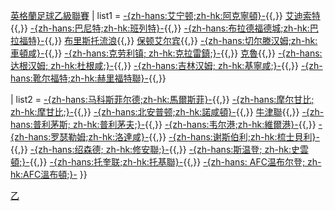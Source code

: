 {{Navbox
| name  = 英乙2011-12
| title = [[2011年至2012年英格蘭足球乙級聯賽|2011/12年]]{{,}}[[英格蘭足球乙級聯賽]]
| list1 = [[艾宁顿斯坦利足球俱乐部|-{zh-hans:艾宁顿;zh-hk:阿克寧頓}-]]{{,}} [[艾迪索特镇足球俱乐部|艾迪索特]]{{,}} [[巴尼特足球俱乐部|-{zh-hans:巴尼特;zh-hk:班列特}-]]{{,}} [[布拉德福德城足球俱乐部|-{zh-hans:布拉德福德城;zh-hk:巴拉福特}-]]{{,}} [[布里斯托尔流浪者足球俱乐部|布里斯托流浪]]{{,}} [[保顿艾尔宾足球俱乐部|保顿艾尔宾]]{{,}} [[切尔滕汉姆足球俱乐部|-{zh-hans:切尔滕汉姆;zh-hk:車頓咸}-]]{{,}} [[克劳利镇足球俱乐部|-{zh-hans:克劳利镇; zh-hk:克拉雷鎮;}-]]{{,}} [[克鲁足球俱乐部|克魯]]{{,}} [[达根汉姆和雷德布里奇足球俱乐部|-{zh-hans:达根汉姆; zh-hk:杜根咸;}-]]{{,}} [[吉林汉姆足球俱乐部|-{zh-hans:吉林汉姆; zh-hk:基寧咸;}-]]{{,}} [[靴尔福特联足球俱乐部|-{zh-hans:靴尔福特;zh-hk:赫里福特聯}-]]{{,}} 

| list2 = [[马科斯菲尔德足球俱乐部|-{zh-hans:马科斯菲尔德;zh-hk:馬爾斯菲}-]]{{,}} [[摩尔甘比足球俱乐部|-{zh-hans:摩尔甘比; zh-hk:摩甘比;}-]]{{,}} [[北安普顿足球俱乐部|-{zh-hans:北安普顿;zh-hk:諾咸頓}-]]{{,}} [[牛津联足球俱乐部|牛津聯]]{{,}} [[普利茅斯足球俱乐部|-{zh-hans:普利茅斯; zh-hk:普利茅夫;}-]]{{,}} [[韦尔港足球俱乐部|-{zh-hans:韦尔港;zh-hk:維爾港}-]]{{,}} [[罗瑟勒姆足球俱乐部|-{zh-hans:罗瑟勒姆;zh-hk:洛達咸}-]]{{,}} [[谢斯伯利足球俱乐部|-{zh-hans:谢斯伯利;zh-hk:梳士貝利}-]]{{,}} [[绍森德足球俱乐部|-{zh-hans:绍森德; zh-hk:修安聯;}-]]{{,}} [[斯温登足球俱乐部|-{zh-hans:斯温登; zh-hk:史雲頓;}-]]{{,}} [[托奎联足球俱乐部|-{zh-hans:托奎联;zh-hk:托基聯}-]]{{,}} [[AFC溫布頓|-{zh-hans: AFC温布尔登; zh-hk:AFC溫布頓;}-]]
}}<noinclude>
[[Category:英格兰足球联赛模板|乙]]
</noinclude>